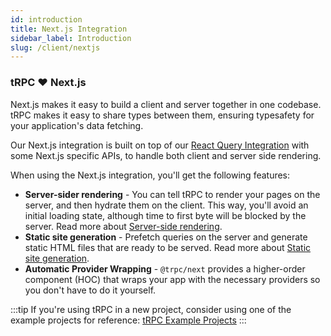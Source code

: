 ```yaml
---
id: introduction
title: Next.js Integration
sidebar_label: Introduction
slug: /client/nextjs
---
```


### tRPC ❤️ Next.js

Next.js makes it easy to build a client and server together in one codebase. tRPC makes it easy to share types between them, ensuring typesafety for your application's data fetching.

Our Next.js integration is built on top of our [React Query Integration](../) with some Next.js specific APIs, to handle both client and server side rendering.

When using the Next.js integration, you'll get the following features:

- **Server-sider rendering** - You can tell tRPC to render your pages on the server, and then hydrate them on the client. This way, you'll avoid an initial loading state, although time to first byte will be blocked by the server. Read more about [Server-side rendering](/docs/client/nextjs/ssr).
- **Static site generation** - Prefetch queries on the server and generate static HTML files that are ready to be served. Read more about [Static site generation](/docs/client/nextjs/ssg).
- **Automatic Provider Wrapping** - `@trpc/next` provides a higher-order component (HOC) that wraps your app with the necessary providers so you don't have to do it yourself.

:::tip
If you're using tRPC in a new project, consider using one of the example projects for reference: [tRPC Example Projects](/docs/example-apps)
:::
